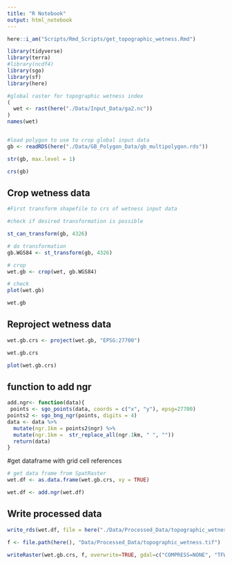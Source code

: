 ```yaml
---
title: "R Notebook"
output: html_notebook
---
```


```r
here::i_am("Scripts/Rmd_Scripts/get_topographic_wetness.Rmd")

library(tidyverse)
library(terra)
#library(ncdf4)
library(sgo)
library(sf)
library(here)
```
```r
#global raster for topographic wetness index
(
  wet <- rast(here("./Data/Input_Data/ga2.nc"))
)
names(wet)


#load polygon to use to crop global input data
gb <- readRDS(here("./Data/GB_Polygon_Data/gb_multipolygon.rds"))

str(gb, max.level = 1)

crs(gb)

```
## Crop wetness data
```r
#First transform shapefile to crs of wetness input data

#check if desired transformation is possible

st_can_transform(gb, 4326)

# do transformation
gb.WGS84 <- st_transform(gb, 4326)

# crop
wet.gb <- crop(wet, gb.WGS84)

# check
plot(wet.gb)

```
```r
wet.gb
```


## Reproject wetness data
```r
wet.gb.crs <- project(wet.gb, "EPSG:27700")

wet.gb.crs

plot(wet.gb.crs)
```
## function to add ngr
```r


add.ngr<- function(data){
 points <- sgo_points(data, coords = c("x", "y"), epsg=27700)
points2 <- sgo_bng_ngr(points, digits = 4)
data <- data %>%
  mutate(ngr.1km = points2$ngr) %>%
  mutate(ngr.1km =  str_replace_all(ngr.1km, " ", ""))
  return(data)
}
```


#get dataframe with  grid cell references 
```r

# get data frame from SpatRaster
wet.df <- as.data.frame(wet.gb.crs, xy = TRUE)

wet.df <- add.ngr(wet.df)


```


## Write processed data
```r
write_rds(wet.df, file = here("./Data/Processed_Data/topographic_wetness_df.rds"))

f <- file.path(here(), "Data/Processed_Data/topographic_wetness.tif")

writeRaster(wet.gb.crs, f, overwrite=TRUE, gdal=c("COMPRESS=NONE", "TFW=YES"), datatype='INT8S')

```

